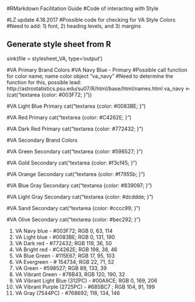 #RMarkdown Facilitation Guide
#Code of interacting with Style

#LZ update 4.18.2017
#Possible code for checking for VA Style Colors
#Need to add: 1) font, 2) heading levels, and 3) margins

## Generate style sheet from R
sink(file = stylesheet_VA, type='output') 

#VA Primary Brand Colors
#VA Navy Blue - Primary
#Possible call function for color name; name color object "va_navy"
#Need to determine the function for this, possible lead: http://astrostatistics.psu.edu/su07/R/html/base/html/names.html
va_navy <- (cat("textarea {color: #003F72; }\n"))

#VA Light Blue Primary
cat("textarea {color: #0083BE; }\n")

#VA Red Primary
cat("textarea {color: #C4262E; }\n")

#VA Dark Red Primary
cat("textarea {color: #772432; }\n")

#VA Secondary Brand Colors

#VA Green Secondary
cat("textarea {color: #598527; }\n")

#VA Gold Secondary
cat("textarea {color: #f3cf45; }\n")

#VA Orange Secondary
cat("textarea {color: #f7955b; }\n")

#VA Blue Gray Secondary
cat("textarea {color: #839097; }\n")

#VA Light Gray Secondary
cat("textarea {color: #dcddde; }\n")

#VA Sand Secondary
cat("textarea {color: #cccc99; }\n")

#VA Olive Secondary
cat("textarea {color: #bec292; }\n")


1.	VA Navy blue - #003F72; RGB 0, 63, 114
2.	VA Light blue - #0083BE; RGB 0, 131, 190
3.	VA Dark red - #772432; RGB 119, 36, 50
4.	VA Bright red - #C4262E; RGB 198, 38, 46
5.	VA Blue Green - #115E67; RGB 17, 95, 103
6.	VA Evergreen - # 154734; RGB 22, 71, 52
7.	VA Green - #598527; RGB 89, 133, 39
8.	VA Vibrant Green - #78B43, RGB 120, 190, 32
9.	VA Vibrant Light Blue (312PC) - #00A9CE; RGB 0, 169, 206 
10.	VA Vibrant Purple (2725PC) - #685BC7 ; RGB 104, 91, 199
11.	VA Gray (7544PC) - #768692;  118, 134, 146
